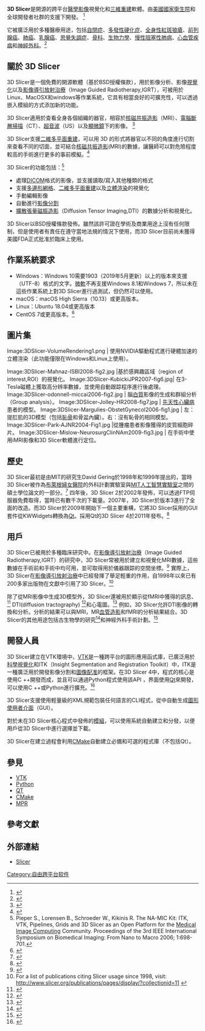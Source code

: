 {{Infobox software
| name                   = 3D Slicer
| title                  = 3D Slicer
| logo                   = <!-- [[File:|File:]] -->
| screenshot             = 3DSlicerLogo-V-Color-201x204.png
| caption                = 
| collapsible            = 
| author                 = [http://www.slicer.org/wiki/Documentation/Release/Acknowledgments The Slicer Community]
| developer              = 
| released               = <!-- {{Start date|YYYY|MM|DD|df=yes/no}} -->
| discontinued           = 
| latest release version = 4.11.20200930
| latest release date    = {{Start date and age|2020|09|30|df=yes/no}}
| latest preview version = 
| latest preview date    = <!-- {{Start date and age|YYYY|MM|DD|df=yes/no}} -->
| programming language   = [[C++|C++]], [[Python|Python]]
| operating system       =  [[Linux|Linux]]，[[macOS|macOS]]，[[Windows|Windows]]
| platform               = 

| language               = 英文
| genre                  = [[科學視覺化|科學視覺化]]軟體
| license                = [[BSD授權條款|BSD授權條款]]
| website                = {{URL|www.slicer.org}}
}}
'''3D Slicer'''是開源的跨平台[[醫學影像|醫學影像]]視覺化和[[三維重建|三維重建]]軟體。由[[美國國家衛生院|美國國家衛生院]]和全球開發者社群的支援下開發。
<ref>{{cite web|title=3D Slicer官方網站|url=https://www.slicer.org/|access-date=2021-02-17|archive-date=2000-10-18|archive-url=https://web.archive.org/web/20001018180405/https://www.slicer.org/}}</ref> 

它被廣泛用於多種醫療用途，包括[[自閉症|自閉症]]、[[多發性硬化症|多發性硬化症]]、[[全身性紅斑狼瘡|全身性紅斑狼瘡]]、[[前列腺癌|前列腺癌]]、[[肺癌|肺癌]]、[[乳腺癌|乳腺癌]]、[[思覺失調症|思覺失調症]]、[[骨科|骨科]]、[[生物力學|生物力學]]、[[慢性阻塞性肺病|慢性阻塞性肺病]]、[[心血管疾病|心血管疾病]]和[[神經外科|神經外科]]。<ref>{{Cite book|url=https://books.google.com/books?id=AueetgAACAAJ|title=3dslicer|last=Adriaan|first=Germain|date=2011-08-16|publisher=Brev Publishing|isbn=9786136666464|language=en|access-date=2021-02-17|archive-date=2020-09-15|archive-url=https://web.archive.org/web/20200915040629/https://books.google.com/books?id=AueetgAACAAJ}}</ref>

==關於 3D Slicer==
3D Slicer是一個免費的開源軟體（基於BSD授權條款），用於影像分析、影像[[視覺化|視覺化]]以及[[影像導引放射治療|影像導引放射治療]]（Image Guided Radiotherapy,IGRT），可被用於Linux、MacOSX和windows等作業系統，它具有相當良好的可擴充性，可以透過嵌入模組的方式添加新的功能。

3D Slicer適用於查看全身各個組織的器官，相容於[[核磁共振造影|核磁共振造影]]（MRI）、[[電腦斷層掃描|電腦斷層掃描]]（CT）、[[超音波|超音波]]（US）以及[[顯微鏡|顯微鏡]]下的影像。
<ref>{{cite web|title=3D slicer—itread01|url=https://www.itread01.com/content/1541859267.html}}</ref> 

3D Slicer支援[[二維多平面重建|二維多平面重建]]，可以用 3D 的形式將器官以不同的角度進行切割來查看不同的切面，並可結合[[核磁共振造影|核磁共振造影]](MRI)的數據，讓醫師可以對危險程度較高的手術進行更多的事前模擬。<ref>{{cite web|title=回饋社會的開源技術 3D Slicer|url=https://linux.router.hk/3d-slicer|access-date=2021-02-17|archive-date=2020-08-09|archive-url=https://web.archive.org/web/20200809135531/https://linux.router.hk/3d-slicer}}</ref> 

3D Slicer的功能包括：<ref>Pieper S., Lorensen B., Schroeder W., Kikinis R. The NA-MIC Kit: ITK, VTK, Pipelines, Grids and 3D Slicer as an Open Platform for the [[Medical_Image_Computing|Medical Image Computing]] Community. Proceedings of the 3rd IEEE International Symposium on Biomedical Imaging: From Nano to Macro 2006; 1:698-701.</ref>
* 處理[[DICOM|DICOM]]格式的影像，並支援讀取/寫入其他種類的格式
* 支援[[多邊形網格|多邊形網格]]、[[二維多平面重建|二維多平面重建]]以及[[立體渲染|立體渲染]]的視覺化
* 手動編輯影像
* 自動進行[[影像分割|影像分割]]
* [[擴散張量磁振造影|擴散張量磁振造影]]（Diffusion Tensor Imaging,DTI）的數據分析和視覺化。

3D Slicer以BSD授權條款發佈。雖然該許可證在學術及商業用途上沒有任何限制，但是使用者有責任在遵守當地法規的情況下使用，而3D Slicer目前尚未獲得美國FDA正式批准於臨床上使用。

==作業系統要求== 
* Windows：Windows 10需要1903（2019年5月更新）以上的版本來支援（UTF-8）格式的文字。[[微軟|微軟]]不再支援Windows 8.1和Windows 7，所以未在這些作業系統上對3D Slicer進行過測試，但仍然可以使用。
* macOS：macOS High Sierra（10.13）或更高版本。
* Linux：Ubuntu 18.04或更高版本
* CentOS 7或更高版本。<ref>{{cite web|title=Getting Started—3D slicer|url=https://slicer.readthedocs.io/en/latest/user_guide/getting_started.html#system-requirements|access-date=2021-02-17|archive-date=2021-04-19|archive-url=https://web.archive.org/web/20210419202846/https://slicer.readthedocs.io/en/latest/user_guide/getting_started.html#system-requirements}}</ref>

== 圖片集 ==
<!-- 
Image:3DSlicer-IGT.png | 用於MRI引導的機器人輔助前列腺活檢的ProstateNav模塊。
Image:Fedorov-Supercomputing2006-fig3.png| Left: 3D rendering. Right: Open MR system
-->
<gallery widths="300px" perrow="2">
Image:3DSlicer-VolumeRendering1.png | 使用NVIDIA驅動程式進行硬體加速的立體渲染（此功能僅限在Windows和Linux上使用）。

Image:3DSlicer-Mahnaz-ISBI2008-fig2.jpg |基於感興趣區域（region of interest,ROI）的視覺化。
Image:3DSlicer-KubickiJPR2007-fig6.jpg| 在3-Tesla磁體上獲取高分辨率數據，並使用自動跟踪程序進行後處理。
Image:3DSlicer-odonnell-miccai2006-fig2.jpg | 腦[[白質|白質]]影像的生成和群組分析（Group analysis）。
Image:3DSlicer-Jolley-HR2008-fig7.jpg | [[先天性心臟病|先天性心臟病]]患者的模型。
Image:3DSlicer-Margulies-ObstetGynecol2006-fig1.jpg | 左：提肛肌的3D模型（包括[[恥骨|恥骨]]和骨盆內臟）。右：沒有恥骨的相同模型。
Image:3DSlicer-Park-AJNR2004-Fig1.jpg |從腫瘤患者影像獲得的皮質細胞碎片。
Image:3DSlicer-Mislow-NeurosurgClinNAm2009-fig3.jpg | 在手術中使用iMRI影像和3D Slicer軟體進行定位。
</gallery>

==歷史==
3D Slicer最初是由MIT的研究生David Gering於1998年和1999年提出的，當時3D Slicer被作為[[布萊根婦女醫院|布萊根婦女醫院]]的外科計劃實驗室與[[MIT電腦科學與人工智慧實驗室|MIT人工智慧實驗室]]之間的碩士學位論文的一部分。<ref>{{cite journal | last1 = Hirayasu | first1 = Y | last2 = Shenton | first2 = ME | last3 = Salisbury | first3 = DF | last4 = Dickey | first4 = CC | last5 = Fischer | first5 = IA | last6 = Mazzoni | first6 = P | last7 = Kisler | first7 = T | last8 = Arakaki | first8 = H | last9 = Kwon | first9 = JS | last10 = Anderson | first10 = JE | last11 = Yurgelun-Todd | first11 = D | last12 = Tohen | first12 = M | last13 = McCarley | first13 = RW | | title = Lower left temporal lobe MRI volumes in patients with first-episode schizophrenia compared with psychotic patients with first-episode affective disorder and normal subjects | url = https://archive.org/details/sim_american-journal-of-psychiatry_1998-10_155_10/page/1384 | journal = The American Journal of Psychiatry | volume = 155 | issue = 10 | pages = 1384–91 | year = 1998 | pmid = 9766770 | doi = 10.1176/ajp.155.10.1384 }}</ref> 四年後，3D Slicer 2於2002年發佈，可以透過FTP伺服器免費取得，當時已有數千次的下載量。2007年，3D Slicer於版本3進行了全面的改造。而3D Slicer於2009年開始下一個主要重構，它將3D Slicer採用的GUI套件從KWWidgets轉換為[[Qt|Qt]]。採用Qt的3D Slicer 4於2011年發布。<ref>{{cite journal|last1=Fedorov|last2=Beichel|last3=Kalpathy-Cramer|last4=Finet|last5=Fillion-Robin|last6=Pujol|last7=Bauer|last8=Jennings|last9=Fennessy|last10=Sonka|last11=Buatti|last12=Aylward|last13=Miller|last14=Pieper|last15=Kikinis|title=3D Slicer as an image computing platform for the Quantitative Imaging Network|journal=Magnetic Resonance Imaging|volume=30|issue=9|pages=1323–41|year=2012|pmid=22770690|doi=10.1016/j.mri.2012.05.001|pmc=3466397}}</ref>

==用戶==
3D Slicer已被用於多種臨床研究中。在[[影像導引放射治療|影像導引放射治療]]（Image Guided Radiotherapy,IGRT）的研究中，3D Slicer常被用於建立和視覺化MRI數據，這些數據在手術前和手術中均可用，並可取得用於儀器跟踪的空間坐標。<ref>{{cite journal | last1 = Hata | first1 = N | last2 = Piper | first2 = S | last3 = Jolesz | first3 = FA | last4 = Tempany | first4 = CM | last5 = Black | first5 = PM | last6 = Morikawa | first6 = S | last7 = Iseki | first7 = H | last8 = Hashizume | first8 = M | last9 = Kikinis | first9 = R  | title = Application of open source image guided therapy software in MR-guided therapies | journal = Medical Image Computing and Computer-assisted Intervention : MICCAI ... International Conference on Medical Image Computing and Computer-Assisted Intervention | volume = 10 | issue = Pt 1 | pages = 491–8 | year = 2007 | pmid = 18051095 | doi=10.1007/978-3-540-75757-3_60|  }}</ref> 實際上，3D Slicer在[[影像導引放射治療|影像導引放射治療]]中已經發揮了舉足輕重的作用，自1998年以來已有200多家出版物在文獻中引用了3D Slicer。<ref>For a list of publications citing Slicer usage since 1998, visit: http://www.slicer.org/publications/pages/display/?collectionid=11 {{Wayback|url=http://www.slicer.org/publications/pages/display/?collectionid=11 |date=20160329074950 }}</ref>

除了從MRI影像中生成3D模型外，3D Slicer還被用於顯示從fMRI中獲得的訊息、<ref>{{cite journal | last1 = Archip | first1 = N | last2 = Clatz | first2 = O | last3 = Whalen | first3 = S | last4 = Kacher | first4 = D | last5 = Fedorov | first5 = A | last6 = Kot | first6 = A | last7 = Chrisochoides | first7 = N | last8 = Jolesz | first8 = F | last9 = Golby | first9 = A | last10 = Black | first10 = PM | last11 = Warfield | first11 = SK | title = Non-rigid alignment of pre-operative MRI, fMRI, and DT-MRI with intra-operative MRI for enhanced visualization and navigation in image-guided neurosurgery | journal = NeuroImage | volume = 35 | issue = 2 | pages = 609–24 | year = 2007 | pmid = 17289403 | doi = 10.1016/j.neuroimage.2006.11.060 | pmc=3358788}}</ref>  DTI(diffusion tractography) <ref>{{cite journal | last1 = Ziyan | first1 = U | last2 = Tuch | first2 = D | last3 = Westin | first3 = CF | title = Segmentation of thalamic nuclei from DTI using spectral clustering | journal = Medical Image Computing and Computer-assisted Intervention : MICCAI ... International Conference on Medical Image Computing and Computer-Assisted Intervention | volume = 9 | issue = Pt 2 | pages = 807–14 | year = 2006 | pmid = 17354847 | doi=10.1007/11866763_99|  }}</ref>和心電圖。<ref>{{cite journal | last1 = Verhey | first1 = JF | last2 = Nathan | first2 = NS | last3 = Rienhoff | first3 = O | last4 = Kikinis | first4 = R | last5 = Rakebrandt | first5 = F | last6 = D'ambra | first6 = MN | title = Finite-element-method (FEM) model generation of time-resolved 3D echocardiographic geometry data for mitral-valve volumetry | journal = BioMedical Engineering OnLine | volume = 5 | pages = 17 | year = 2006 | pmid = 16512925 | pmc = 1421418 | doi = 10.1186/1475-925X-5-17 }}</ref> 例如，3D Slicer允許DTI影像的轉換和分析。分析的結果可以與MRI，MR[[血管造影|血管造影]]和fMRI的分析結果結合。3D Slicer的其他用途包括古生物學的研究<ref>{{Cite web |url=http://openpaleo.blogspot.com/2009/03/3d-slicer-tutorial-part-vi.html |title=存档副本 |access-date=2021-02-17 |archive-date=2020-11-23 |archive-url=https://web.archive.org/web/20201123154523/http://openpaleo.blogspot.com/2009/03/3d-slicer-tutorial-part-vi.html }}</ref>和神經外科手術計劃。<ref>{{Cite web |url=http://picasaweb.google.com/107065747472066371420 |title=存档副本 |access-date=2021-02-17 |archive-date=2015-10-01 |archive-url=https://web.archive.org/web/20151001225823/http://picasaweb.google.com/107065747472066371420 }}</ref>

==開發人員==
3D Slicer建立在VTK環境中，[[VTK|VTK]]是一種跨平台的圖形應用函式庫，已廣泛用於[[科學視覺化|科學視覺化]]和ITK（Insight Segmentation and Registration Toolkit）中，ITK是一種廣泛用於開發影像分割和[[圖像配准|圖像配准]]的框架。在3D Slicer 4中，程式的核心是使用C ++開發而成，並且可以通過Python程式使用該API ，界面使用[[Qt|Qt]]來開發，可以使用C ++或Python進行擴充。<ref>{{Cite book|title=Detection and Quantification of Small Changes in MRI Volumes|year=2014|pages=18}}</ref>

3D Slicer支援使用輕量級的XML規範包裝任何語言的CLI程式，從中自動生成[[圖形使用者介面|圖形使用者介面]]（GUI）。

對於未在3D Slicer核心程式中發佈的[[模組|模組]]，可以使用系統自動建立和分發，以便用戶從3D Slicer中進行選擇並下載。

3D Slicer在建立過程會利用[[CMake|CMake]]自動建立必備和可選的程式庫（不包括Qt）。

==參見==
*[[VTK|VTK]]
*[[Python|Python]]
*[[QT|QT]]
*[[CMake|CMake]]
*[[MPR|MPR]]

==參考文獻==
{{reflist}}

==外部連結==
*[http://www.slicer.org Slicer] {{Wayback|url=http://www.slicer.org/ |date=20100210195809 }}
[[Category:自由跨平台软件|Category:自由跨平台软件]]